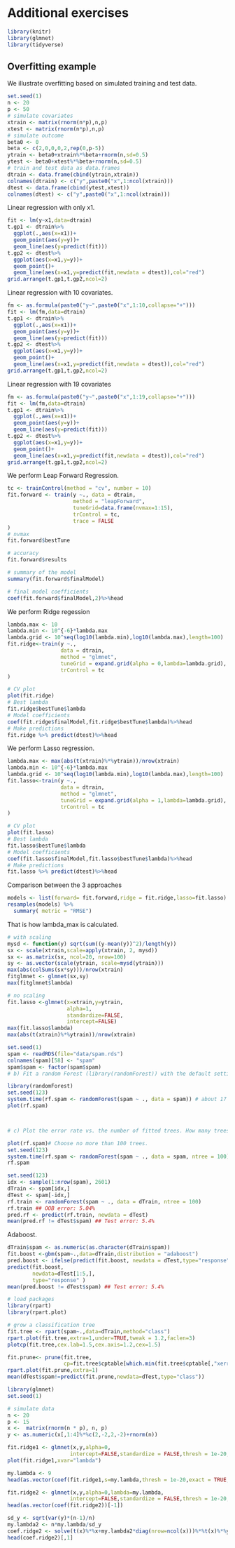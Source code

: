 # Additional exercises

```r
library(knitr)
library(glmnet)
library(tidyverse)
```

## Overfitting example

We illustrate overfitting based on simulated training and test data.

```r
set.seed(1)
n <- 20
p <- 50
# simulate covariates
xtrain <- matrix(rnorm(n*p),n,p)
xtest <- matrix(rnorm(n*p),n,p)
# simulate outcome
beta0 <- 0
beta <- c(2,0,0,0,2,rep(0,p-5))
ytrain <- beta0+xtrain%*%beta+rnorm(n,sd=0.5)
ytest <- beta0+xtest%*%beta+rnorm(n,sd=0.5)
# train and test data as data.frames
dtrain <- data.frame(cbind(ytrain,xtrain))
colnames(dtrain) <- c("y",paste0("x",1:ncol(xtrain)))
dtest <- data.frame(cbind(ytest,xtest))
colnames(dtest) <- c("y",paste0("x",1:ncol(xtrain)))
```

Linear regression with only x1.

```r
fit <- lm(y~x1,data=dtrain)
t.gp1 <- dtrain%>%
  ggplot(.,aes(x=x1))+
  geom_point(aes(y=y))+
  geom_line(aes(y=predict(fit)))
t.gp2 <- dtest%>%
  ggplot(aes(x=x1,y=y))+
  geom_point()+
  geom_line(aes(x=x1,y=predict(fit,newdata = dtest)),col="red")
grid.arrange(t.gp1,t.gp2,ncol=2)
```

Linear regression with 10 covariates.
```r
fm <- as.formula(paste0("y~",paste0("x",1:10,collapse="+")))
fit <- lm(fm,data=dtrain)
t.gp1 <- dtrain%>%
  ggplot(.,aes(x=x1))+
  geom_point(aes(y=y))+
  geom_line(aes(y=predict(fit)))
t.gp2 <- dtest%>%
  ggplot(aes(x=x1,y=y))+
  geom_point()+
  geom_line(aes(x=x1,y=predict(fit,newdata = dtest)),col="red")
grid.arrange(t.gp1,t.gp2,ncol=2)
```

Linear regression with 19 covariates
```r
fm <- as.formula(paste0("y~",paste0("x",1:19,collapse="+")))
fit <- lm(fm,data=dtrain)
t.gp1 <- dtrain%>%
  ggplot(.,aes(x=x1))+
  geom_point(aes(y=y))+
  geom_line(aes(y=predict(fit)))
t.gp2 <- dtest%>%
  ggplot(aes(x=x1,y=y))+
  geom_point()+
  geom_line(aes(x=x1,y=predict(fit,newdata = dtest)),col="red")
grid.arrange(t.gp1,t.gp2,ncol=2)
```

We perform Leap Forward Regression.


```r
tc <- trainControl(method = "cv", number = 10)
fit.forward <- train(y ~., data = dtrain,
                     method = "leapForward", 
                     tuneGrid=data.frame(nvmax=1:15),
                     trControl = tc,
                     trace = FALSE
)
# nvmax
fit.forward$bestTune

# accuracy
fit.forward$results

# summary of the model
summary(fit.forward$finalModel)

# final model coefficients
coef(fit.forward$finalModel,2)%>%head
```


We perform Ridge regession

```r
lambda.max <- 10
lambda.min <- 10^{-6}*lambda.max
lambda.grid <- 10^seq(log10(lambda.min),log10(lambda.max),length=100)
fit.ridge<-train(y ~., 
                 data = dtrain,
                 method = "glmnet",
                 tuneGrid = expand.grid(alpha = 0,lambda=lambda.grid),
                 trControl = tc
) 

# CV plot
plot(fit.ridge)
# Best lambda
fit.ridge$bestTune$lambda
# Model coefficients
coef(fit.ridge$finalModel,fit.ridge$bestTune$lambda)%>%head
# Make predictions
fit.ridge %>% predict(dtest)%>%head
```

We perform Lasso regression.
```r
lambda.max <- max(abs(t(xtrain)%*%ytrain))/nrow(xtrain)
lambda.min <- 10^{-6}*lambda.max
lambda.grid <- 10^seq(log10(lambda.min),log10(lambda.max),length=100)
fit.lasso<-train(y ~., 
                 data = dtrain,
                 method = "glmnet",
                 tuneGrid = expand.grid(alpha = 1,lambda=lambda.grid),
                 trControl = tc
) 

# CV plot
plot(fit.lasso)
# Best lambda
fit.lasso$bestTune$lambda
# Model coefficients
coef(fit.lasso$finalModel,fit.lasso$bestTune$lambda)%>%head
# Make predictions
fit.lasso %>% predict(dtest)%>%head
```

Comparison between the 3 approaches
```r
models <- list(forward= fit.forward,ridge = fit.ridge,lasso=fit.lasso)
resamples(models) %>% 
  summary( metric = "RMSE")
```

That is how lambda_max is calculated.
```r
# with scaling
mysd <- function(y) sqrt(sum((y-mean(y))^2)/length(y))
sx <- scale(xtrain,scale=apply(xtrain, 2, mysd))
sx <- as.matrix(sx, ncol=20, nrow=100)
sy <- as.vector(scale(ytrain, scale=mysd(ytrain)))
max(abs(colSums(sx*sy)))/nrow(xtrain)
fitglmnet <- glmnet(sx,sy)
max(fitglmnet$lambda)

# no scaling
fit.lasso <-glmnet(x=xtrain,y=ytrain,
                   alpha=1,
                   standardize=FALSE,
                   intercept=FALSE) 
max(fit.lasso$lambda)
max(abs(t(xtrain)%*%ytrain))/nrow(xtrain)
```



```r
set.seed(1)
spam <- readRDS(file="data/spam.rds")
colnames(spam)[58] <- "spam"
spam$spam <- factor(spam$spam)
# b) Fit a random Forest (library(randomForest)) with the default settings. 

library(randomForest)
set.seed(123)
system.time(rf.spam <- randomForest(spam ~ ., data = spam)) # about 17 sec
plot(rf.spam)



# c) Plot the error rate vs. the number of fitted trees. How many trees are necessary? Refit the model with the chosen number of trees. How long does it take now?

plot(rf.spam)# Choose no more than 100 trees.
set.seed(123)
system.time(rf.spam <- randomForest(spam ~ ., data = spam, ntree = 100)) # about 3 sec
rf.spam

set.seed(123)
idx <- sample(1:nrow(spam), 2601)
dTrain <- spam[idx,]
dTest <- spam[-idx,]
rf.train <- randomForest(spam ~ ., data = dTrain, ntree = 100)
rf.train ## OOB error: 5.04%
pred.rf <- predict(rf.train, newdata = dTest)
mean(pred.rf != dTest$spam) ## Test error: 5.4%

```

Adaboost.
```r
dTrain$spam <- as.numeric(as.character(dTrain$spam))
fit.boost <-gbm(spam~.,data=dTrain,distribution = "adaboost") 
pred.boost <- ifelse(predict(fit.boost, newdata = dTest,type="response")>0.5,1,0)
predict(fit.boost,
        newdata=dTest[1:5,],
        type="response" )
mean(pred.boost != dTest$spam) ## Test error: 5.4%
```

```r
# load packages
library(rpart)
library(rpart.plot)

# grow a classification tree
fit.tree <- rpart(spam~.,data=dTrain,method="class")
rpart.plot(fit.tree,extra=1,under=TRUE,tweak = 1.2,faclen=3)
plotcp(fit.tree,cex.lab=1.5,cex.axis=1.2,cex=1.5)

fit.prune<- prune(fit.tree, 
                  cp=fit.tree$cptable[which.min(fit.tree$cptable[,"xerror"]),"CP"])
rpart.plot(fit.prune,extra=1)
mean(dTest$spam!=predict(fit.prune,newdata=dTest,type="class"))
```

```r
library(glmnet)
set.seed(1)

# simulate data
n <- 20
p <- 15
x <-  matrix(rnorm(n * p), n, p)
y <- as.numeric(x[,1:4]%*%c(2,-2,2,-2)+rnorm(n))

fit.ridge1 <- glmnet(x,y,alpha=0,
                    intercept=FALSE,standardize = FALSE,thresh = 1e-20,exact=TRUE)
plot(fit.ridge1,xvar="lambda")

my.lambda <- 9
head(as.vector(coef(fit.ridge1,s=my.lambda,thresh = 1e-20,exact = TRUE,x=x,y=y))[-1])

fit.ridge2 <- glmnet(x,y,alpha=0,lambda=my.lambda,
                    intercept=FALSE,standardize = FALSE,thresh = 1e-20,exact=TRUE)
head(as.vector(coef(fit.ridge2))[-1])

sd_y <- sqrt(var(y)*(n-1)/n)
my.lambda2 <- n*my.lambda/sd_y
coef.ridge2 <- solve(t(x)%*%x+my.lambda2*diag(nrow=ncol(x)))%*%t(x)%*%y
head(coef.ridge2)[,1]
```




